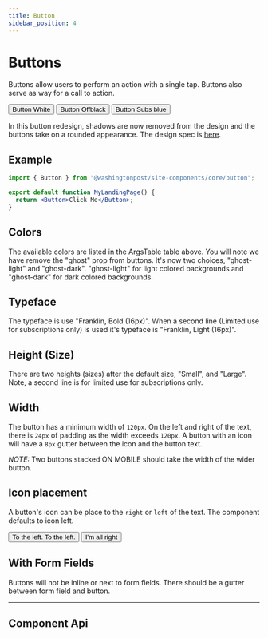 ```yaml
---
title: Button
sidebar_position: 4
---
```




# Buttons

<!-- Description of component -->

Buttons allow users to perform an action with a single tap. 
Buttons also serve as way for a call to action. 

<!-- Live Example of component import live component above-->


<Container className="flex-wrap pa-xxs">
  <Button className="mr-sm"  color="white" >
    Button White
  </Button>
  <Button  color="offblack" >
    Button Offblack
  </Button>
  <Button className="ml-sm"  color="subs-blue" >
    Button Subs blue
  </Button>
</Container>

<!-- Tabs between design & implementation -->
<Tabs isDesignDoc={false} relatedUrl="design/uncategorized/button"/>

In this button redesign, shadows are now removed from the design and the buttons take on a rounded appearance. The design spec is [here](https://washpost.invisionapp.com/d/main#/console/19919949/420203655/preview).


## Example

```jsx
import { Button } from "@washingtonpost/site-components/core/button";

export default function MyLandingPage() {
  return <Button>Click Me</Button>;
}
```

## Colors

The available colors are listed in the ArgsTable table above. You will note we have remove the "ghost" prop from buttons. It's now two choices, "ghost-light" and "ghost-dark". "ghost-light" for light colored backgrounds and "ghost-dark" for dark colored backgrounds.

## Typeface

The typeface is use "Franklin, Bold (16px)". When a second line (Limited use for subscriptions only) is used it's typeface is "Franklin, Light (16px)".

## Height (Size)

There are two heights (sizes) after the default size, "Small", and "Large". Note, a second line is for limited use for subscriptions only.

## Width

The button has a minimum width of `120px`. On the left and right of the text, there is `24px` of padding as the width exceeds `120px`. A button with an icon will have a `8px` gutter between the icon and the button text.

_NOTE:_ Two buttons stacked ON MOBILE should take the width of the wider button.

## Icon placement

A button's icon can be place to the `right` or `left` of the text. The component defaults to icon left.

  <Button renderIcon={ArrowLeft16} color="white" iconPlacement="left">
    To the left. To the left.
  </Button>
  <Button renderIcon={ArrowRight16} color="white" iconPlacement="right">
    I’m all right
  </Button>

## With Form Fields

Buttons will not be inline or next to form fields. There should be a gutter between form field and button.

---
## Component Api

<ApiTable componentName="button"/>